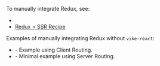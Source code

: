 
<CommunityNote tool="redux" url="https://redux.js.org" hasExtension="react" />

To manually integrate Redux, see:
- <Link href="/store#manual-integration" />
- [Redux > SSR Recipe](https://redux.js.org/recipes/server-rendering)

Examples of manually integrating Redux without <Link href="/vike-react">`vike-react`</Link>:

- <Example timestamp="2023.12" repo="brillout/vike-with-redux" /> - Example using <Link href="/client-routing">Client Routing</Link>.
- <Example timestamp="2023.10" repo="brillout/vike-with-redux_minimal-example" /> - Minimal example using <Link href="/server-routing">Server Routing</Link>.
